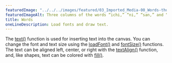 ---
featuredImage: "../../../images/featured/03_Imported_Media-00_Words-thumbnail.png"
featuredImageAlt: Three columns of the words “ichi,” “ni,” “san,” and “shi” on a white background. The first column is right aligned, the middle column is center aligned, and the left column is left aligned.
title: Words
oneLineDescription: Load fonts and draw text.
---

The <a href="https://p5js.org/reference/#/p5/text" target="_blank">text()</a> function is used for inserting text into the canvas.
You can change the font and text size using the <a href="https://p5js.org/reference/#/p5/loadFont" target="_blank">loadFont()</a>
and <a href="https://p5js.org/reference/#/p5/fontSize" target="_blank">fontSize()</a> functions.
The text can be aligned left, center, or right with the <a href="https://p5js.org/reference/#/p5/textAlign" target="_blank">textAlign()</a>
function, and, like shapes, text can be colored with <a href="https://p5js.org/reference/#/p5/fill" target="_blank">fill()</a>.